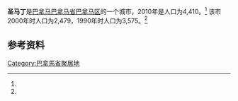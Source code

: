 {{Infobox settlement
|name                   = 圣马丁
|native_name            = 
|settlement_type        = [[市_(巴拿马)|市]]
|image_skyline          = 
|image_caption          = 
|image_alt              = 
|pushpin_map            = 
|coordinates_display    = inline,title
|coordinates_region     = PA
|subdivision_type       = 国家
|subdivision_name       = {{flag|Panama}}
|subdivision_type1      = [[巴拿马行政区划|省份]]
|subdivision_name1      = [[巴拿马省|巴拿马省]]
|subdivision_type2      = [[区_(巴拿马)|区]]
|subdivision_name2      = [[巴拿马区|巴拿马区]]
|leader_title           = 
|leader_name            = 
|established_title      = 设立时间
|established_date       = 
|area_land_km2          = 131.5
|area_footnotes         = <ref name=inec>[http://www.contraloria.gob.pa/inec/archivos/P3601Cuadro11.xls {{Wayback|url=http://www.contraloria.gob.pa/inec/archivos/P3601Cuadro11.xls |date=20160304030354 }} "Cuadro 11 (Superficie, población y densidad de población en la República...)" [Table 11 (Area, population, and population density in the Republic...)<nowiki>]</nowiki>] (.xls). In {{cite web|title=Resultados Finales Básicos|trans-title=Basic Final Results|url=https://www.contraloria.gob.pa/inec/publicaciones/Publicaciones.aspx?ID_SUBCATEGORIA=59&ID_PUBLICACION=360&ID_IDIOMA=1&ID_CATEGORIA=13|publisher=[[National_Institute_of_Statistics_and_Census_of_Panama|National Institute of Statistics and Census of Panama]]|accessdate=May 26, 2015|language=es|archive-date=2015-07-10|archive-url=https://web.archive.org/web/20150710070123/http://www.contraloria.gob.pa/inec/Publicaciones/Publicaciones.aspx?ID_SUBCATEGORIA=59&ID_PUBLICACION=360&ID_IDIOMA=1&ID_CATEGORIA=13|dead-url=no}}</ref>
|population_as_of       = 2010
|population_total       = 4410
|population_footnotes   = <ref name=inec/>
|population_density_km2 = 33.5
|population_note        = 人口密度数据由计算得出
|timezone1              = [[北美东部时区|东部时区]]
|utc_offset1            = −5
|latd                   = 
|latm                   = 
|lats                   = 
|latNS                  = 
|longd                  = 
|longm                  = 
|longs                  = 
|longEW                 = }}

'''圣马丁'''是[[巴拿马|巴拿马]][[巴拿马省|巴拿马省]][[巴拿马区|巴拿马区]]的一个城市，2010年是人口为4,410。<ref name=inec/> 该市2000年时人口为2,479，1990年时人口为3,575。<ref name=inec/>

==参考资料==
{{reflist}}

{{Panamá Province}}

{{coord|9.2000|N|79.2500|W|source:wikidata|display=title}}
[[Category:巴拿馬省聚居地|Category:巴拿馬省聚居地]]
{{Panama-geo-stub}}